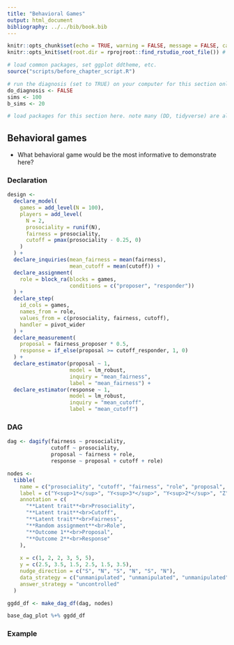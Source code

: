 ```yaml
---
title: "Behavioral Games"
output: html_document
bibliography: ../../bib/book.bib 
---
```


<!-- note do_bookdown is set in index.rmd, so we know if you're running just this .Rmd or compiling the book-->
```r
knitr::opts_chunk$set(echo = TRUE, warning = FALSE, message = FALSE, cache = FALSE)
knitr::opts_knit$set(root.dir = rprojroot::find_rstudio_root_file()) # files are all relative to RStudio project home
```

```r
# load common packages, set ggplot ddtheme, etc.
source("scripts/before_chapter_script.R")
```

<!-- start post here, do not edit above -->

<!-- make sure to rename the section title below -->

```r
# run the diagnosis (set to TRUE) on your computer for this section only before pushing to Github. no diagnosis will ever take place on github.
do_diagnosis <- FALSE
sims <- 100
b_sims <- 20
```

```r
# load packages for this section here. note many (DD, tidyverse) are already available, see scripts/package-list.R
```

## Behavioral games

- What behavioral game would be the most informative to demonstrate here?


### Declaration

```r
design <-
  declare_model(
    games = add_level(N = 100),
    players = add_level(
      N = 2,
      prosociality = runif(N),
      fairness = prosociality,
      cutoff = pmax(prosociality - 0.25, 0)
    )
  ) +
  declare_inquiries(mean_fairness = mean(fairness),
                    mean_cutoff = mean(cutoff)) +
  declare_assignment(
    role = block_ra(blocks = games, 
                    conditions = c("proposer", "responder"))
  ) + 
  declare_step(
    id_cols = games, 
    names_from = role, 
    values_from = c(prosociality, fairness, cutoff), 
    handler = pivot_wider
  ) + 
  declare_measurement(
    proposal = fairness_proposer * 0.5, 
    response = if_else(proposal >= cutoff_responder, 1, 0)
  ) + 
  declare_estimator(proposal ~ 1,
                    model = lm_robust,
                    inquiry = "mean_fairness",
                    label = "mean_fairness") +
  declare_estimator(response ~ 1,
                    model = lm_robust,
                    inquiry = "mean_cutoff",
                    label = "mean_cutoff")
```

### DAG

```r
dag <- dagify(fairness ~ prosociality,
              cutoff ~ prosociality,
              proposal ~ fairness + role,
              response ~ proposal + cutoff + role)

nodes <-
  tibble(
    name = c("prosociality", "cutoff", "fairness", "role", "proposal", "response"),
    label = c("Y<sup>1*</sup>", "Y<sup>3*</sup>", "Y<sup>2*</sup>", "Z", "Y<sup>2</sup>", "Y<sup>1</sup>"),
    annotation = c(
      "**Latent trait**<br>Prosociality",
      "**Latent trait**<br>Cutoff",
      "**Latent trait**<br>Fairness",
      "**Random assignment**<br>Role",
      "**Outcome 1**<br>Proposal",
      "**Outcome 2**<br>Response"
    ),
    
    x = c(1, 2, 2, 3, 5, 5),
    y = c(2.5, 3.5, 1.5, 2.5, 1.5, 3.5),
    nudge_direction = c("S", "N", "S", "N", "S", "N"),
    data_strategy = c("unmanipulated", "unmanipulated", "unmanipulated", "assignment", "unmanipulated", "unmanipulated"),
    answer_strategy = "uncontrolled"
  )

ggdd_df <- make_dag_df(dag, nodes)

base_dag_plot %+% ggdd_df
```

### Example


